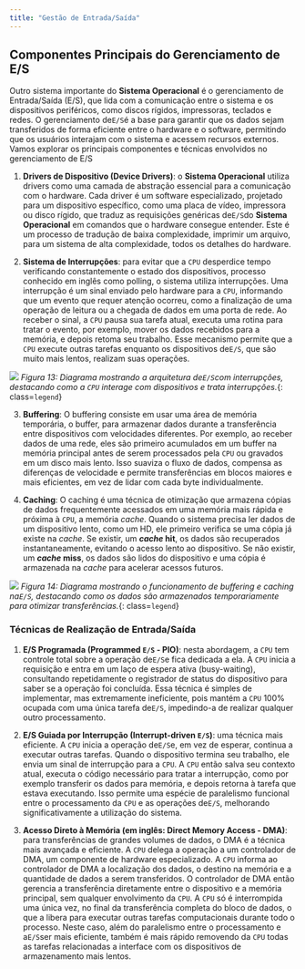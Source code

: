 ```yaml
---
title: "Gestão de Entrada/Saída"
---
```


## Componentes Principais do Gerenciamento de E/S

Outro sistema importante do **Sistema Operacional** é o gerenciamento de Entrada/Saída (E/S), que lida com a comunicação entre o sistema e os dispositivos periféricos, como discos rígidos, impressoras, teclados e redes. O gerenciamento de`E/S`é a base para garantir que os dados sejam transferidos de forma eficiente entre o hardware e o software, permitindo que os usuários interajam com o sistema e acessem recursos externos. Vamos explorar os principais componentes e técnicas envolvidos no gerenciamento de E/S

1. **Drivers de Dispositivo (Device Drivers)**: o **Sistema Operacional** utiliza drivers como uma camada de abstração essencial para a comunicação com o hardware. Cada driver é um software especializado, projetado para um dispositivo específico, como uma placa de vídeo, impressora ou disco rígido, que traduz as requisições genéricas de`E/S`do **Sistema Operacional** em comandos que o hardware consegue entender. Este é um processo de tradução de baixa complexidade, imprimir um arquivo, para um sistema de alta complexidade, todos os detalhes do hardware.

2. **Sistema de Interrupções**: para evitar que a `CPU` desperdice tempo verificando constantemente o estado dos dispositivos, processo conhecido em inglês como polling, o sistema utiliza interrupções. Uma interrupção é um sinal enviado pelo hardware para a `CPU`, informando que um evento que requer atenção ocorreu, como a finalização de uma operação de leitura ou a chegada de dados em uma porta de rede. Ao receber o sinal, a `CPU` pausa sua tarefa atual, executa uma rotina para tratar o evento, por exemplo, mover os dados recebidos para a memória, e depois retoma seu trabalho. Esse mecanismo permite que a `CPU` execute outras tarefas enquanto os dispositivos de`E/S`, que são muito mais lentos, realizam suas operações.

![](/assets/images/io_architecture_interrupts_figure.webp)
_Figura 13: Diagrama mostrando a arquitetura de`E/S`com interrupções, destacando como a `CPU` interage com dispositivos e trata interrupções._{: class=`legend`}

3. **Buffering**: O buffering consiste em usar uma área de memória temporária, o buffer, para armazenar dados durante a transferência entre dispositivos com velocidades diferentes. Por exemplo, ao receber dados de uma rede, eles são primeiro acumulados em um buffer na memória principal antes de serem processados pela `CPU` ou gravados em um disco mais lento. Isso suaviza o fluxo de dados, compensa as diferenças de velocidade e permite transferências em blocos maiores e mais eficientes, em vez de lidar com cada byte individualmente.

4. **Caching**: O caching é uma técnica de otimização que armazena cópias de dados frequentemente acessados em uma memória mais rápida e próxima à `CPU`, a memória _cache_. Quando o sistema precisa ler dados de um dispositivo lento, como um HD, ele primeiro verifica se uma cópia já existe na _cache_. Se existir, um **_cache_ hit**, os dados são recuperados instantaneamente, evitando o acesso lento ao dispositivo. Se não existir, um **_cache_ miss**, os dados são lidos do dispositivo e uma cópia é armazenada na _cache_ para acelerar acessos futuros.

![](/assets/images/io_buffering_caching_figure.webp)
_Figura 14: Diagrama mostrando o funcionamento de buffering e caching na`E/S`, destacando como os dados são armazenados temporariamente para otimizar  transferências._{: class=`legend`}

### Técnicas de Realização de Entrada/Saída

1. **E/S Programada (Programmed `E/S` - PIO)**: nesta abordagem, a `CPU` tem controle total sobre a operação de`E/S`e fica dedicada a ela. A `CPU` inicia a requisição e entra em um laço de espera ativa (busy-waiting), consultando repetidamente o registrador de status do dispositivo para saber se a operação foi concluída. Essa técnica é simples de implementar, mas extremamente ineficiente, pois mantém a `CPU` 100% ocupada com uma única tarefa de`E/S`, impedindo-a de realizar qualquer outro processamento.

2. **E/S Guiada por Interrupção (Interrupt-driven `E/S`)**: uma técnica mais eficiente. A `CPU` inicia a operação de`E/S`e, em vez de esperar, continua a executar outras tarefas. Quando o dispositivo termina seu trabalho, ele envia um sinal de interrupção para a `CPU`. A `CPU` então salva seu contexto atual, executa o código necessário para tratar a interrupção, como por exemplo  transferir os dados para memória, e depois retorna à tarefa que estava executando. Isso permite uma espécie de paralelismo funcional entre o processamento da `CPU` e as operações de`E/S`, melhorando significativamente a utilização do sistema.

3. **Acesso Direto à Memória (em inglês: Direct Memory Access - DMA)**: para transferências de grandes volumes de dados, o DMA é a técnica mais avançada e eficiente. A `CPU` delega a operação a um controlador de DMA, um componente de hardware especializado. A `CPU` informa ao controlador de DMA a localização dos dados, o destino na memória e a quantidade de dados a serem transferidos. O controlador de DMA então gerencia a transferência diretamente entre o dispositivo e a memória principal, sem qualquer envolvimento da `CPU`. A `CPU` só é interrompida uma única vez, no final da transferência completa do bloco de dados, o que a libera para executar outras tarefas computacionais durante todo o processo. Neste caso, além do paralelismo entre o processamento e a`E/S`ser mais eficiente, também é mais rápido removendo da `CPU` todas as tarefas relacionadas a interface com os dispositivos de armazenamento mais lentos.

